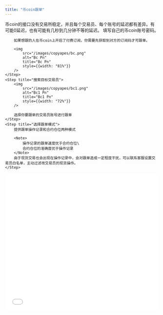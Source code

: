 ```yaml
---
title: "币coin跟单"
---
```


<Note>
    币coin的接口没有交易所稳定，并且每个交易员、每个账号的延迟都有差异。有可能0延迟，也有可能有几秒到几分钟不等的延迟。
</Note>

<Steps>
    <Step title="选择币coin跟单">
        填写自己的币coin账号密码。

        如果想跟的人在币coin上开启了付费订阅，你需要先获取到对方的订阅码才可跟单。

        <img
            src="/images/copyapes/bc.png"
            alt="Bc Pn"
            title="Bc Pn"
            style={{width: "81%"}}
        />
    </Step>
    <Step title="搜索目标交易员">
        <img
            src="/images/copyapes/bc1.png"
            alt="Bc1 Pn"
            title="Bc1 Pn"
            style={{width: "72%"}}
        />

        选择你要跟单的交易员账号进行跟单
    </Step>
    <Step title="选择跟单模式">
        提供跟单操作记录和合约仓位两种模式

        <Note>
            操作记录的跟单速度优于合约仓位\
            合约仓位的准确度优于操作记录
        </Note>
        由于现货交易也会出现在操作记录中，会对跟单造成一定程度干扰，可以联系客服设置交易员白名单，主动过滤改交易员的现货操作。
    </Step>
</Steps>

<iframe src="//player.bilibili.com/player.html?isOutside=true&aid=115096684596722&bvid=BV1iNekzUEAT&cid=31964137598&p=1&autoplay=0"
        scrolling="no" border="0" frameborder="no" framespacing="0" allowfullscreen="true" width="100%" height="450px" />